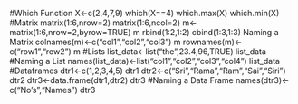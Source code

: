 #Which Function
X<-c(2,4,7,9)
which(X==4)
which.max(X)
which.min(X)
#Matrix
matrix(1:6,nrow=2)
matrix(1:6,ncol=2)
m<-matrix(1:6,nrow=2,byrow=TRUE)
m
rbind(1:2,1:2)
cbind(1:3,1:3)
Naming a Matrix
colnames(m)<-c("col1","col2","col3")
m
rownames(m)<-c("row1","row2")
m
#Lists
list_data<-list("the",23.4,96,TRUE)
list_data
#Naming a List
names(list_data)<-list("col1","col2","col3","col4")
list_data
#Dataframes
dtr1<-c(1,2,3,4,5)
dtr1
dtr2<-c("Sri","Rama","Ram","Sai","Siri")
dtr2
dtr3<-data.frame(dtr1,dtr2)
dtr3
#Naming a Data Frame
names(dtr3)<-c("No's","Names")
dtr3
